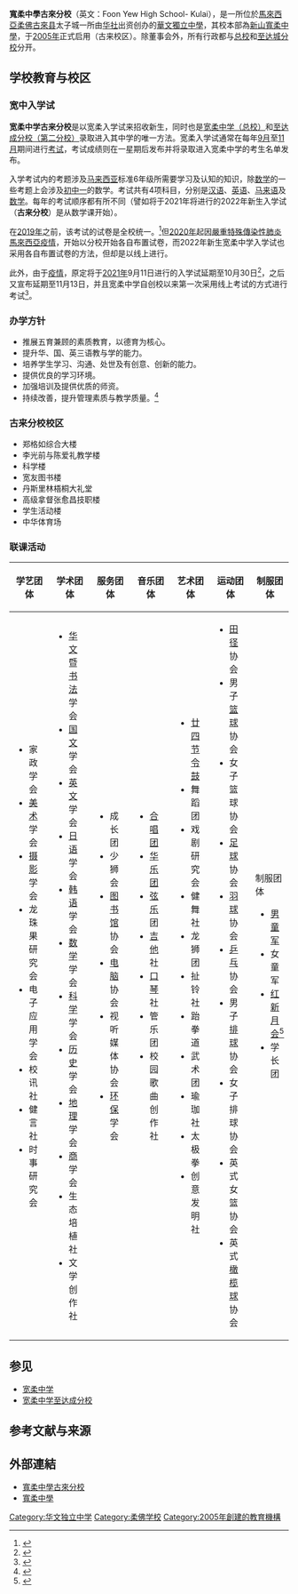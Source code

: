 {{about||位于新山县的总校|新山宽柔中学|位于新山县巴西古当至达成的分校|宽柔中学至达城分校}}
{{Infobox School
| name        = 寬柔中學古來分校
| native_name  = Foon Yew High School- Kulai
| image = 古來寬中分校.jpg
| motto      = *礼——规规矩矩的态度
*义——正正当当的行为
*廉——清清白白的辨别
*耻——切切实实的觉悟
| established = 2005年
| type        = [[华文独立中学|华文独立中学]]
| district = {{MYS}}{{flag|柔佛}}[[古來县|古來县]]
*[[新山县_(马来西亚)|新山县]][[新山|新山]]（总校）
*'''[[古来县|古来县]]优美镇（第一分校）'''
*[[新山县_(马来西亚)|新山县]][[巴西古当|巴西古当]]至达城（第二分校）
| principal   = 黃慧珠
| magazine    = 《宽友特迅》
| address     = Lot 1591(Zon24),Jalan Persiaran Indahpura 6,Taman Indahpura,81000 Kulai,Johor.
| coordinates = {{coord|1.61891|N|103.61579|E|display=inline,title}}
| tel = +607-6625888
| website = http://www.fyk.edu.my/
| mapframe-zoom = 16
}}

'''寬柔中學古來分校'''（英文：Foon Yew High School- Kulai），是一所位於[[马来西亚|馬來西亞]][[柔佛|柔佛]][[古来县|古來县]]太子城一所由[[华社|华社]]出资创办的[[汉语|華文]][[獨立中學|獨立中學]]，其校本部為[[新山宽柔中学|新山寬柔中學]]，于[[2005年|2005年]]正式启用（古来校区）。除董事会外，所有行政都与[[新山宽柔中学|总校]]和[[宽柔中学至达城分校|至达城分校]]分开。

==学校教育与校区==

=== 宽中入学试 ===
'''宽柔中学古来分校'''是以宽柔入学试来招收新生，同时也是[[新山宽柔中学|宽柔中学（总校）]]和[[宽柔中学至达城分校|至达成分校（第二分校）]]录取进入其中学的唯一方法。宽柔入学试通常在每年[[9月|9月]]至[[11月|11月]]期间进行[[考试|考试]]，考试成绩则在一星期后发布并将录取进入宽柔中学的考生名单发布。

入学考试内的考题涉及[[马来西亚|马来西亚]]标准6年级所需要学习及认知的知识，除[[数学|数学]]的一些考题上会涉及[[七年级|初中一]]的数学。考试共有4项科目，分别是[[汉语|汉语]]、[[英语|英语]]、[[马来语|马来语]]及[[数学|数学]]。每年的考试顺序都有所不同（譬如将于2021年将进行的2022年新生入学试（'''古来分校'''）是从数学课开始）。

在[[2019年|2019年]]之前，该考试的试卷是全校统一。<ref>{{Cite web|title=宽柔中学网站——宽柔中学2022年度初一新生入学考试展延至10月30日进行.|url=https://www.foonyew.edu.my/announcements/kuan-rou-zhong-xue-2022-nian-du-chu-yi-xin-sheng-ru-xue-kao-shi-zhan-yan-zhi-10-yue-30-ri-jin-xing|access-date=2021-08-17|archive-date=2021-08-17|archive-url=https://web.archive.org/web/20210817062802/https://www.foonyew.edu.my/announcements/kuan-rou-zhong-xue-2022-nian-du-chu-yi-xin-sheng-ru-xue-kao-shi-zhan-yan-zhi-10-yue-30-ri-jin-xing|dead-url=no}}</ref>但[[2020年|2020年]]起因[[2019冠狀病毒病馬來西亞疫情|嚴重特殊傳染性肺炎馬來西亞疫情]]，开始以分校开始各自布置试卷，而2022年新生宽柔中学入学试也采用各自布置试卷的方法，但却是以线上进行。

此外，由于[[2019冠狀病毒病馬來西亞疫情|疫情]]，原定将于[[2021年|2021年]]9月11日进行的入学试延期至10月30日<ref>{{Cite web|title=宽柔中学古来分校网站——宽柔中学2022年度初一新生入学考试展延至10月30日进行|url=http://www.fyk.edu.my/home/read.php?id=1170&rid=1|access-date=2021-08-17|archive-date=2021-08-17|archive-url=https://web.archive.org/web/20210817062810/http://www.fyk.edu.my/home/read.php?id=1170&rid=1|dead-url=no}}</ref>，之后又宣布延期至11月13日，并且宽柔中学自创校以来第一次采用线上考试的方式进行考试<ref>{{Cite web|title=宽柔中学2022年度初一新生入学考试，再展至11月13日并以线上进行|url=http://www.fyk.edu.my/home/read.php?id=1196&rid=2|author=宽柔中学古来分校|date=2021年10月9日|publisher=宽柔中学古来分校|language=中文|access-date=2021年10月15日|archive-date=2022年5月17日|archive-url=https://web.archive.org/web/20220517031458/http://www.fyk.edu.my/home/read.php?id=1196&rid=2}}</ref>。

=== 办学方针 ===
*推展五育兼顾的素质教育，以德育为核心。
*提升华、国、英三语教与学的能力。
*培养学生学习、沟通、处世及有创意、创新的能力。
*提供优良的学习环境。
*加强培训及提供优质的师资。
*持续改善，提升管理素质与教学质量。<ref>{{Cite web|title=|url=http://www.fyk.edu.my/introduction/0001.php|access-date=2020-12-21|archive-date=2020-10-30|archive-url=https://web.archive.org/web/20201030112616/http://www.fyk.edu.my/introduction/0001.php|dead-url=no}}</ref>

===古来分校校区===
*郑格如综合大楼
*李光前与陈爱礼教学楼
*科学楼
*宽友图书楼
*丹斯里林梧桐大礼堂
*高级拿督张愈昌技职楼
*学生活动楼
*中华体育场 

=== 联课活动 ===
{| class="wikitable mw-collapsible mw-collapsed"
!学艺团体
!学术团体
!服务团体
!音乐团体
!艺术团体
!运动团体
!制服团体
|-
|
*家政学会
*[[美術|美术]]学会
*[[摄影|摄影]]学会
*龙珠果研究会
*电子应用学会
*校讯社
*健言社
*时事研究会
|
*[[汉语|华文]]暨[[书法|书法]]学会
*[[马来语|国文]]学会
*[[英语|英文]]学会
*[[日语|日语]]学会
*[[朝鮮語|韩语]]学会
*[[数学|数学]]学会
*[[科学|科学]]学会
*[[历史|历史]]学会
*[[地理学|地理]]学会
*[[商业|商]]学会
*生态培植社
*文学创作社
|
*成长团
*少狮会
*[[图书馆|图书馆]]协会
*[[电子计算机|电脑]]协会
*视听媒体协会
*[[环境保护|环保]]学会
|
*[[合唱|合唱团]]
*[[中樂團|华乐团]]
*[[弦_(樂器)|弦乐]]团
*[[吉他|吉他]]社
*[[口琴|口琴]]社
*管乐团
*校园歌曲创作社
|
*[[二十四節令鼓|廿四节令鼓]]
*舞蹈团
*戏剧研究会
*健舞社
*龙狮团
*扯铃社
*跆拳道
*武术团
*瑜珈社
*太极拳
*创意发明社
|
*[[田径|田径]]协会
*男子[[篮球|篮球]]协会
*女子篮球协会
*[[足球|足球]]协会
*[[羽毛球|羽球]]协会
*[[乒乓球|乒乓]]协会
*男子[[排球|排球]]协会
*女子排球协会
*英式女篮协会
*英式[[橄欖球|橄榄球]]协会
|制服团体
*[[童軍活動|男童军]]
*女童军
*[[国际红十字与红新月运动|红新月会]]<ref>{{Cite web |url=http://www.fyk.edu.my/introduction/0007.php |title=存档副本 |access-date=2020-12-21 |archive-date=2020-10-30 |archive-url=https://web.archive.org/web/20201030105042/http://www.fyk.edu.my/introduction/0007.php |dead-url=no }}</ref>
*学长团
|}

== 参见 ==

* [[新山宽柔中学|宽柔中学]]
* [[宽柔中学至达城分校|宽柔中学至达成分校]]

==参考文献与来源==
{{Reflist}}

== 外部連結 ==
*[http://www.fyk.edu.my/ 寬柔中學古來分校]{{Wayback|url=http://www.fyk.edu.my/ |date=20130718194006 }}
*[https://web.archive.org/web/20181231133554/https://www.foonyew.edu.my/ 寬柔中學]

{{马来西亚华文独中}}

[[Category:华文独立中学|Category:华文独立中学]]
[[Category:柔佛学校|Category:柔佛学校]]
[[Category:2005年創建的教育機構|Category:2005年創建的教育機構]]